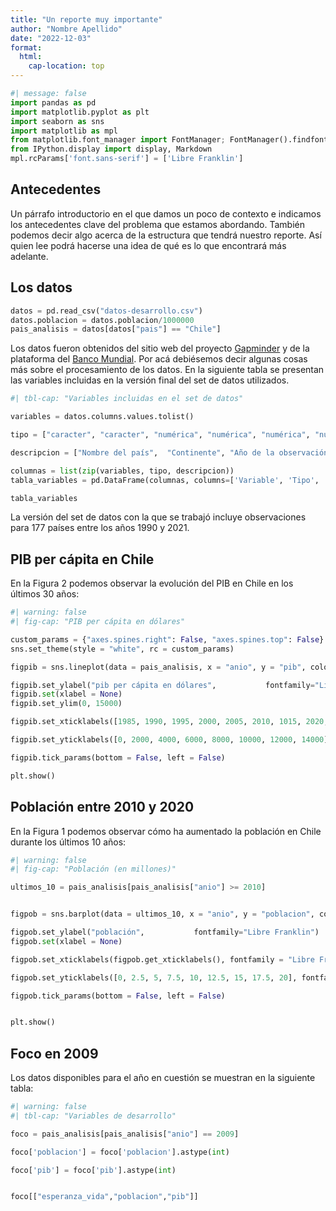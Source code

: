 ```yaml
---
title: "Un reporte muy importante"
author: "Nombre Apellido"
date: "2022-12-03"
format: 
  html:
    cap-location: top
---
```


```python
#| message: false
import pandas as pd
import matplotlib.pyplot as plt
import seaborn as sns
import matplotlib as mpl
from matplotlib.font_manager import FontManager; FontManager().findfont('Libre Franklin', rebuild_if_missing=True)
from IPython.display import display, Markdown
mpl.rcParams['font.sans-serif'] = ['Libre Franklin']
```


## Antecedentes

Un párrafo introductorio en el que damos un poco de contexto e indicamos los antecedentes clave del problema que estamos abordando. También podemos decir algo acerca de la estructura que tendrá nuestro reporte. Así quien lee podrá hacerse una idea de qué es lo que encontrará más adelante.

## Los datos 

```python
datos = pd.read_csv("datos-desarrollo.csv")
datos.poblacion = datos.poblacion/1000000
pais_analisis = datos[datos["pais"] == "Chile"]
```

Los datos fueron obtenidos del sitio web del proyecto [Gapminder](www.gapminder.org) y de la plataforma del [Banco Mundial](www.bancomundial.org). Por acá debiésemos decir algunas cosas más sobre el procesamiento de los datos. En la siguiente tabla se presentan las variables incluidas en la versión final del set de datos utilizados.


```python
#| tbl-cap: "Variables incluidas en el set de datos"

variables = datos.columns.values.tolist()

tipo = ["caracter", "caracter", "numérica", "numérica", "numérica", "numérica"]

descripcion = ["Nombre del país",  "Continente", "Año de la observación", "Esperanza de vida al nacer en años", "Producto Interno Bruto (PIB) en dólares de 2017", "Población en millones"]

columnas = list(zip(variables, tipo, descripcion))
tabla_variables = pd.DataFrame(columnas, columns=['Variable', 'Tipo', 'Descripcion'])

tabla_variables

```



La versión del set de datos con la que se trabajó incluye observaciones para 177 países entre los años 1990 y 2021. 


## PIB per cápita en Chile

En la Figura 2 podemos observar la evolución del PIB en Chile en los últimos 30 años:

```python
#| warning: false
#| fig-cap: "PIB per cápita en dólares"

custom_params = {"axes.spines.right": False, "axes.spines.top": False}
sns.set_theme(style = "white", rc = custom_params)

figpib = sns.lineplot(data = pais_analisis, x = "anio", y = "pib", color = "#7769F7", linewidth = 4)

figpib.set_ylabel("pib per cápita en dólares",           fontfamily="Libre Franklin")
figpib.set(xlabel = None)
figpib.set_ylim(0, 15000)

figpib.set_xticklabels([1985, 1990, 1995, 2000, 2005, 2010, 1015, 2020, 2025], fontfamily = "Libre Franklin")

figpib.set_yticklabels([0, 2000, 4000, 6000, 8000, 10000, 12000, 14000], fontfamily = "Libre Franklin")

figpib.tick_params(bottom = False, left = False)

plt.show()
```


## Población entre 2010 y 2020

En la Figura 1 podemos observar cómo ha aumentado la población en Chile durante los últimos 10 años:

```python
#| warning: false
#| fig-cap: "Población (en millones)"

ultimos_10 = pais_analisis[pais_analisis["anio"] >= 2010]


figpob = sns.barplot(data = ultimos_10, x = "anio", y = "poblacion", color = "#7769F7")

figpob.set_ylabel("población",           fontfamily="Libre Franklin")
figpob.set(xlabel = None)

figpob.set_xticklabels(figpob.get_xticklabels(), fontfamily = "Libre Franklin")

figpob.set_yticklabels([0, 2.5, 5, 7.5, 10, 12.5, 15, 17.5, 20], fontfamily = "Libre Franklin")

figpob.tick_params(bottom = False, left = False)


plt.show()

```


## Foco en 2009

Los datos disponibles para el año en cuestión se muestran en la siguiente tabla:

```python
#| warning: false
#| tbl-cap: "Variables de desarrollo"

foco = pais_analisis[pais_analisis["anio"] == 2009]

foco['poblacion'] = foco['poblacion'].astype(int)

foco['pib'] = foco['pib'].astype(int)


foco[["esperanza_vida","poblacion","pib"]]



```

